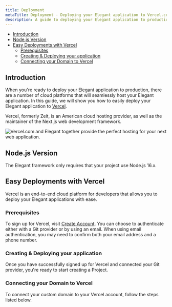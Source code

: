 ```yaml
---
title: Deployment
metaTitle: Deployment - Deploying your Elegant application to Vercel.com, and other cloud providers. 
description: A guide to deploying your Elegant application to production.
---
```



- [Introduction](#introduction)
- [Node.js Version](#node_js_version)
- [Easy Deployments with Vercel](#vercel_com_deployments)
    - [Prerequisites](#prerequisites)
    - [Creating & Deploying your application](#creating_and_deploying)
    - [Connecting your Domain to Vercel](#connecting_your_domain_to_vercel)

<a name="introduction"></a>

## Introduction

When you're ready to deploy your Elegant application to production, there are a number of cloud platforms that will seamlessly host your Elegant application.
In this guide, we will show you how to easily deploy your Elegant application to [Vercel](https://vercel.com/).

Vercel, formerly Zeit, is an American cloud hosting provider, as well as the maintainer of the Next.js web development framework.

<div className="my-8 shadow-xl">
  <img className="rounded-xl" src={vercel_homepage.src} alt="Vercel.com and Elegant together provide the perfect hosting for your next web application."/>
</div>

<a name="node_js_version"></a>

## Node.js Version

The Elegant framework only requires that your project use Node.js 16.x.

<a name="vercel_com_deployments"></a>

## Easy Deployments with Vercel

Vercel is an end-to-end cloud platform for developers that allows you to deploy your Elegant applications with ease.

<a name="prerequisites"></a>

### Prerequisites

To sign up for Vercel, visit [Create Account](https://vercel.com/signup). You can choose to authenticate either with a Git provider or by using an email. When using email authentication, you may need to confirm both your email address and a phone number.

<a name="creating_and_deploying"></a>

### Creating & Deploying your application

Once you have successfully signed up for Vercel and connected your Git provider, you're ready to start creating a Project.

<DeploymentSteps />

<a name="connecting_your_domain_to_vercel"></a>

### Connecting your Domain to Vercel

To connect your custom domain to your Vercel account, follow the steps listed below.

<CustomDomainSteps />